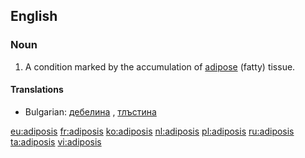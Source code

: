 ==English==

===Noun===
{{en-noun|adiposes}}

# {{medical}} A condition marked by the accumulation of [[adipose]] (fatty) tissue.

====Translations====
* Bulgarian: [[дебелина]] , [[тлъстина]]

[[eu:adiposis]]
[[fr:adiposis]]
[[ko:adiposis]]
[[nl:adiposis]]
[[pl:adiposis]]
[[ru:adiposis]]
[[ta:adiposis]]
[[vi:adiposis]]